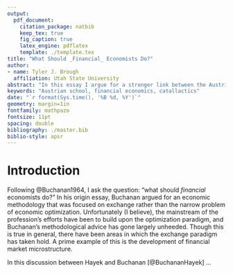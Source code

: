 ```yaml
---
output: 
  pdf_document:
    citation_package: natbib
    keep_tex: true
    fig_caption: true
    latex_engine: pdflatex
    template: ./template.tex
title: "What Should _Financial_ Economists Do?"
author:
- name: Tyler J. Brough
  affiliation: Utah State University
abstract: "In this essay I argue for a stronger link between the Austrian School and financial economics."
keywords: "Austrian school, financial economics, catallactics"
date: "`r format(Sys.time(), '%B %d, %Y')`"
geometry: margin=1in
fontfamily: mathpazo
fontsize: 11pt
spacing: double
bibliography: ./master.bib
biblio-style: apsr
---
```



# Introduction

Following @Buchanan1964, I ask the question: "what should _financial_ economists do?" In his origin essay, Buchanan
argued for an economic methodology that was focused on exchange rather than the narrow problem of economic optimization. Unfortunately (I believe), the mainstream of the profession's efforts have been to build upon the optimization paradigm, and Buchanan's methodological advice has gone largely unheeded. Though this is true in general, there have been areas in which the exchange paradigm has taken hold. A prime example of this is the development of financial market microstructure. 


In this discussion between Hayek and Buchanan [@BuchananHayek] ...
